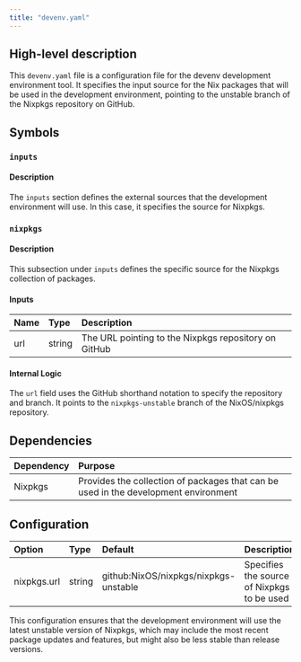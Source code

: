 ```yaml
---
title: "devenv.yaml"
---
```


## High-level description
This `devenv.yaml` file is a configuration file for the devenv development environment tool. It specifies the input source for the Nix packages that will be used in the development environment, pointing to the unstable branch of the Nixpkgs repository on GitHub.

## Symbols

### `inputs`
#### Description
The `inputs` section defines the external sources that the development environment will use. In this case, it specifies the source for Nixpkgs.

### `nixpkgs`
#### Description
This subsection under `inputs` defines the specific source for the Nixpkgs collection of packages.

#### Inputs
| Name | Type | Description |
|:-----|:-----|:------------|
| url | string | The URL pointing to the Nixpkgs repository on GitHub |

#### Internal Logic
The `url` field uses the GitHub shorthand notation to specify the repository and branch. It points to the `nixpkgs-unstable` branch of the NixOS/nixpkgs repository.

## Dependencies
| Dependency | Purpose |
|:-----------|:--------|
| Nixpkgs | Provides the collection of packages that can be used in the development environment |

## Configuration
| Option | Type | Default | Description |
|:-------|:-----|:--------|:------------|
| nixpkgs.url | string | github:NixOS/nixpkgs/nixpkgs-unstable | Specifies the source of Nixpkgs to be used |

This configuration ensures that the development environment will use the latest unstable version of Nixpkgs, which may include the most recent package updates and features, but might also be less stable than release versions.